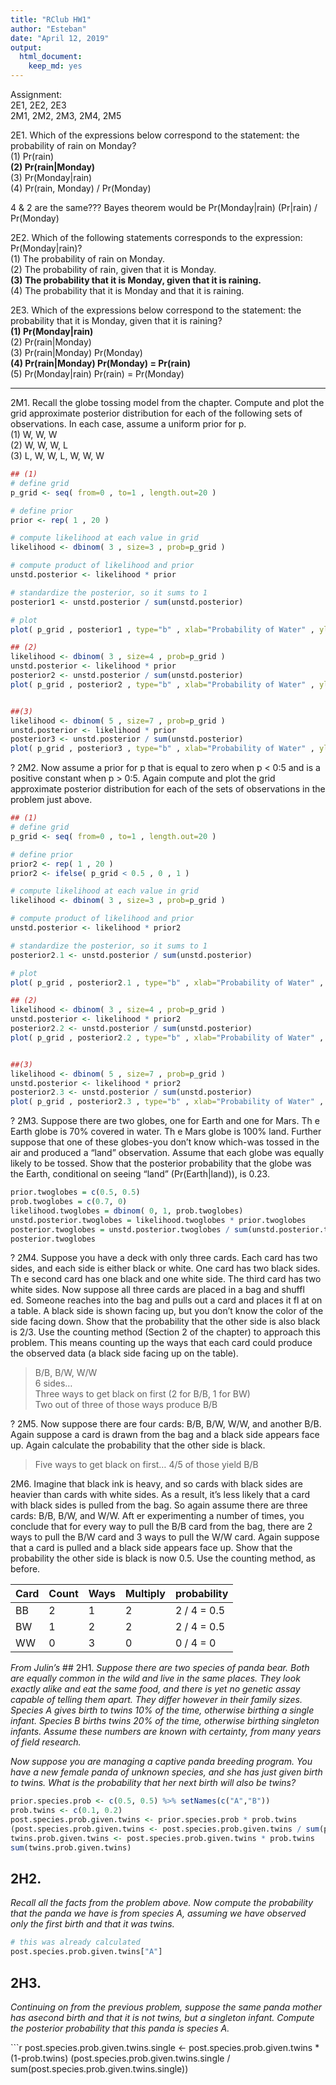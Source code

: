 ```yaml
---
title: "RClub HW1"
author: "Esteban"
date: "April 12, 2019"
output: 
  html_document: 
    keep_md: yes
---
```


Assignment:  
2E1, 2E2, 2E3  
2M1, 2M2, 2M3, 2M4, 2M5  
  
2E1. Which of the expressions below correspond to the statement: the probability of rain on Monday?  
(1) Pr(rain)  
**(2) Pr(rain|Monday)**  
(3) Pr(Monday|rain)  
(4) Pr(rain, Monday) / Pr(Monday)   

4 & 2 are the same??? Bayes theorem would be Pr(Monday|rain) (Pr|rain) / Pr(Monday)
  
2E2. Which of the following statements corresponds to the expression: Pr(Monday|rain)?  
(1) The probability of rain on Monday.  
(2) The probability of rain, given that it is Monday.  
**(3) The probability that it is Monday, given that it is raining.**  
(4) The probability that it is Monday and that it is raining.  
  
2E3. Which of the expressions below correspond to the statement: the probability that it is Monday,
given that it is raining?  
**(1) Pr(Monday|rain)**  
(2) Pr(rain|Monday)  
(3) Pr(rain|Monday) Pr(Monday)  
**(4) Pr(rain|Monday) Pr(Monday) = Pr(rain)**  
(5) Pr(Monday|rain) Pr(rain) = Pr(Monday)  

---

2M1. Recall the globe tossing model from the chapter. Compute and plot the grid approximate
posterior distribution for each of the following sets of observations. In each case, assume a uniform
prior for p.  
(1) W, W, W  
(2) W, W, W, L  
(3) L, W, W, L, W, W, W  

```r
## (1)
# define grid
p_grid <- seq( from=0 , to=1 , length.out=20 )

# define prior
prior <- rep( 1 , 20 )

# compute likelihood at each value in grid
likelihood <- dbinom( 3 , size=3 , prob=p_grid )

# compute product of likelihood and prior
unstd.posterior <- likelihood * prior

# standardize the posterior, so it sums to 1
posterior1 <- unstd.posterior / sum(unstd.posterior)

# plot
plot( p_grid , posterior1 , type="b" , xlab="Probability of Water" , ylab="Posterior Probability" ) + mtext( "(1) W, W, W" )

## (2)
likelihood <- dbinom( 3 , size=4 , prob=p_grid )
unstd.posterior <- likelihood * prior
posterior2 <- unstd.posterior / sum(unstd.posterior)
plot( p_grid , posterior2 , type="b" , xlab="Probability of Water" , ylab="Posterior Probability" ) + mtext( "(2) W, W, W, L" )


##(3)
likelihood <- dbinom( 5 , size=7 , prob=p_grid )
unstd.posterior <- likelihood * prior
posterior3 <- unstd.posterior / sum(unstd.posterior)
plot( p_grid , posterior3 , type="b" , xlab="Probability of Water" , ylab="Posterior Probability" ) + mtext( "(3) L, W, W, L, W, W, W" )
```

?
2M2. Now assume a prior for p that is equal to zero when p < 0:5 and is a positive constant when
p > 0:5. Again compute and plot the grid approximate posterior distribution for each of the sets of
observations in the problem just above.
```r
## (1)
# define grid
p_grid <- seq( from=0 , to=1 , length.out=20 )

# define prior
prior2 <- rep( 1 , 20 )
prior2 <- ifelse( p_grid < 0.5 , 0 , 1 )

# compute likelihood at each value in grid
likelihood <- dbinom( 3 , size=3 , prob=p_grid )

# compute product of likelihood and prior
unstd.posterior <- likelihood * prior2

# standardize the posterior, so it sums to 1
posterior2.1 <- unstd.posterior / sum(unstd.posterior)

# plot
plot( p_grid , posterior2.1 , type="b" , xlab="Probability of Water" , ylab="Posterior Probability" ) + mtext( "(1) W, W, W" )

## (2)
likelihood <- dbinom( 3 , size=4 , prob=p_grid )
unstd.posterior <- likelihood * prior2
posterior2.2 <- unstd.posterior / sum(unstd.posterior)
plot( p_grid , posterior2.2 , type="b" , xlab="Probability of Water" , ylab="Posterior Probability" ) + mtext( "(2) W, W, W, L" )


##(3)
likelihood <- dbinom( 5 , size=7 , prob=p_grid )
unstd.posterior <- likelihood * prior2
posterior2.3 <- unstd.posterior / sum(unstd.posterior)
plot( p_grid , posterior2.3 , type="b" , xlab="Probability of Water" , ylab="Posterior Probability" ) + mtext( "(3) L, W, W, L, W, W, W" )
```


?
2M3. Suppose there are two globes, one for Earth and one for Mars. Th e Earth globe is 70% covered
in water. Th e Mars globe is 100% land. Further suppose that one of these globes-you don't know
which-was tossed in the air and produced a "land" observation. Assume that each globe was equally
likely to be tossed. Show that the posterior probability that the globe was the Earth, conditional on
seeing "land" (Pr(Earth|land)), is 0.23.

```r
prior.twoglobes = c(0.5, 0.5)
prob.twoglobes = c(0.7, 0)
likelihood.twoglobes = dbinom( 0, 1, prob.twoglobes)
unstd.posterior.twoglobes = likelihood.twoglobes * prior.twoglobes
posterior.twoglobes = unstd.posterior.twoglobes / sum(unstd.posterior.twoglobes)
posterior.twoglobes

```

?
2M4. Suppose you have a deck with only three cards. Each card has two sides, and each side is either
black or white. One card has two black sides. Th e second card has one black and one white side. The
third card has two white sides. Now suppose all three cards are placed in a bag and shuffl ed. Someone
reaches into the bag and pulls out a card and places it fl at on a table. A black side is shown facing up,
but you don't know the color of the side facing down. Show that the probability that the other side is
also black is 2/3. Use the counting method (Section 2 of the chapter) to approach this problem. This
means counting up the ways that each card could produce the observed data (a black side facing up
on the table).

> B/B, B/W, W/W  
> 6 sides...  
> Three ways to get black on first (2 for B/B, 1 for BW)  
> Two out of three of those ways produce B/B  

?
2M5. Now suppose there are four cards: B/B, B/W, W/W, and another B/B. Again suppose a card is
drawn from the bag and a black side appears face up. Again calculate the probability that the other
side is black.

> Five ways to get black on first...
> 4/5 of those yield B/B

2M6. Imagine that black ink is heavy, and so cards with black sides are heavier than cards with white sides. As a result, it’s less likely that a card with black sides is pulled from the bag. So again assume
there are three cards: B/B, B/W, and W/W. Aft er experimenting a number of times, you conclude that
for every way to pull the B/B card from the bag, there are 2 ways to pull the B/W card and 3 ways to
pull the W/W card. Again suppose that a card is pulled and a black side appears face up. Show that
the probability the other side is black is now 0.5. Use the counting method, as before.

Card | Count | Ways | Multiply | probability
-----|-------|------|----------|------------ 
BB   | 2     | 1    | 2        | 2 / 4 = 0.5
BW   | 1     | 2    | 2        | 2 / 4 = 0.5
WW   | 0     | 3    | 0        | 0 / 4 = 0

*From Julin's*
## 2H1. 
_Suppose there are two species of panda bear. Both are equally common in the wild and live in the same places. They look exactly alike and eat the same food, and there is yet no genetic assay capable of telling them apart. They differ however in their family sizes. Species A gives birth to twins 10% of the time, otherwise birthing a single infant. Species B births twins 20% of the time, otherwise birthing singleton infants. Assume these numbers are known with certainty, from many years of field research._

_Now suppose you are managing a captive panda breeding program. You have a new female panda of unknown species, and she has just given birth to twins. What is the probability that her next birth will also be twins?_

```r
prior.species.prob <- c(0.5, 0.5) %>% setNames(c("A","B"))
prob.twins <- c(0.1, 0.2)
post.species.prob.given.twins <- prior.species.prob * prob.twins
(post.species.prob.given.twins <- post.species.prob.given.twins / sum(post.species.prob.given.twins) )
twins.prob.given.twins <- post.species.prob.given.twins * prob.twins
sum(twins.prob.given.twins)
```

## 2H2. 
_Recall all the facts from the problem above. Now compute the probability that the panda we have is from species A, assuming we have observed only the first birth and that it was twins._

```r
# this was already calculated
post.species.prob.given.twins["A"]
```

## 2H3. 
_Continuing on from the previous problem, suppose the same panda mother has asecond birth and that it is not twins, but a singleton infant. Compute the posterior probability that this panda is species A._

```r
post.species.prob.given.twins.single <- post.species.prob.given.twins * (1-prob.twins)
(post.species.prob.given.twins.single / sum(post.species.prob.given.twins.single))






